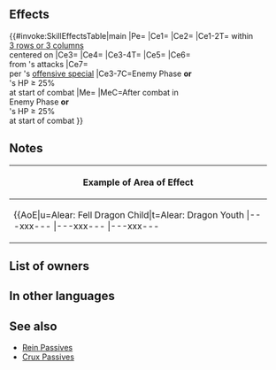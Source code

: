 {{Weapon Infobox
|tagid=SID_邪竜の御子の剣
|intID=4710
|image=wep_sw198
|exclusive=1
|weaponType=Sword
|cost=400
|might=16
|range=1
|cooldown=-1
|effect=Accelerates Special trigger (cooldown count-1).<br><br>For foes within 3 rows or 3 columns centered on unit, inflicts Atk/Spd/Def/Res-5 and neutralizes foe's bonuses during combat.<br><br>If foe initiates combat or if unit's HP ≥ 25% at start of combat, inflicts penalty on foe's Atk/Spd/Def/Res = number of distinct game titles among allies within 3 spaces of unit × 3, + 4 (max 10), reduces the percentage of foe's non-Special "reduce damage by X%" skills by 50% (excluding area-of-effect Specials), unit deals +X damage (excluding area-of-effect Specials), reduces damage from foe's attacks by X (excluding area-of-effect Specials), and reduces damage from foe's Specials by X during combat (excluding area-of-effect Specials; X = 20% of unit's Spd), and restores 7 HP to unit after combat.
|required=Silver Sword
|properties=random_owner
}}
==Effects==
{{#invoke:SkillEffectsTable|main
|Pe={{Eft|Accelerates Special}}
|Ce1={{Eft|Temporary debuffs|Atk/Spd/Def/Res|5}}
|Ce2={{Eft|Neutralize Bonuses}}
|Ce1-2T={{Tgt|Foes}} within<br>[[3 rows or 3 columns]]<br>centered on {{Tgt|Unit}}
|Ce3={{Eft|Temporary Debuffs|Atk/Spd/Def/Res|3 x {{Tgt|Allies}} from distinct<br>[[titles]] [[within 3 spaces]], +4|max=10}}
|Ce4={{Eft|Reduce Damage Reduction|50%}}
|Ce3-4T={{Tgt|Foe}}
|Ce5={{Eft|Damage Boost|20% of {{Tgt|Unit}}'s Spd}}
|Ce6={{Eft|Damage Reduction|20% of {{Tgt|Unit}}'s Spd}}<br>from {{Tgt|Foe}}'s attacks
|Ce7={{Eft|Damage Reduction|20% of {{Tgt|Unit}}'s Spd}}<br>per {{Tgt|Foe}}'s [[offensive special]]
|Ce3-7C=Enemy Phase '''or'''<br>{{Tgt|Unit}}'s HP ≥ 25%<br>at start of combat
|Me={{Eft|Heal|7}}
|MeC=After combat in<br>Enemy Phase '''or'''<br>{{Tgt|Unit}}'s HP ≥ 25%<br>at start of combat
}}
==Notes==
{{Temporary debuffs}}
{{Bonus neutralization}}
{{FoesCombatEffect|temporary debuffs and bonus neutralization effects}}
{{DistinctGameTitles}}
{{Reduce Damage Reduction}}
{{DamageBoost}}
{{FlatDamageReduction}}
{{After combat healing}}
{|class="wikitable default mw-collapsible" 
!Example of Area of Effect
|-
|align="middle" style="max-width:450px;margin:auto"|{{AoE|u=Alear: Fell Dragon Child|t=Alear: Dragon Youth
|---xxx---
|---xxx---
|---xxx---
|xxxxxxxxx
|xtxxuxxxx
|xxxxxxxxx
|---xxx---
|---xxx---
|---xxx---
}}
|}

==List of owners==
{{Skill Hero List}}
==In other languages==
{{OtherLanguages
|japanese=
|german=
|spanishEU=
|spanishLA=
|french=
|italian=
|chineseTW=
|portuguese=
}}
==See also==
{{See also skills|cond=Description LIKE '%distinct game titles%'}}
* [[Rein Passives]]
* [[Skill families/C Passives#Crux|Crux Passives]]
{{Weapons Navbox}}